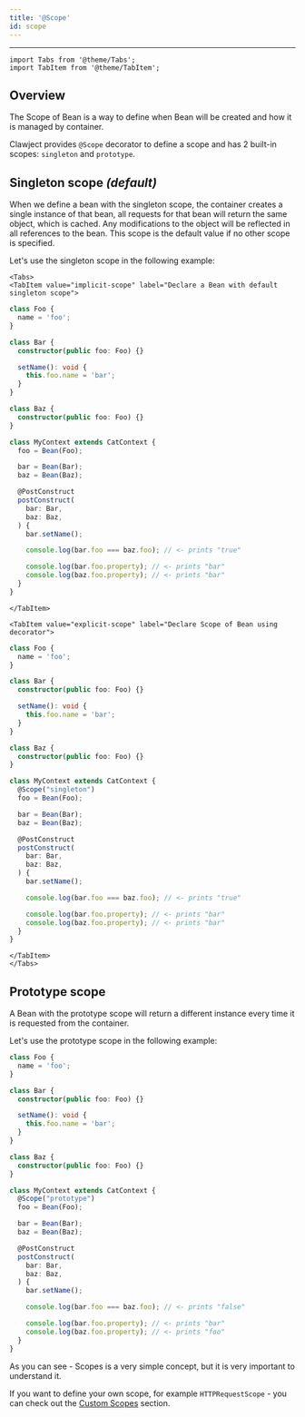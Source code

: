 ```yaml
---
title: '@Scope'
id: scope
---
```


<hr/>

```mdx-code-block
import Tabs from '@theme/Tabs';
import TabItem from '@theme/TabItem';
```

## Overview

The Scope of Bean is a way to define when Bean will be created and how it is managed by container.

Clawject provides `@Scope` decorator to define a scope and has 2 built-in scopes: `singleton` and `prototype`.

## Singleton scope *(default)*

When we define a bean with the singleton scope, the container creates a single instance of that bean,
all requests for that bean will return the same object, which is cached.
Any modifications to the object will be reflected in all references to the bean.
This scope is the default value if no other scope is specified.

Let's use the singleton scope in the following example:

```mdx-code-block
<Tabs>
<TabItem value="implicit-scope" label="Declare a Bean with default singleton scope">
```

```ts
class Foo {
  name = 'foo';
}

class Bar {
  constructor(public foo: Foo) {}

  setName(): void {
    this.foo.name = 'bar';
  }
}

class Baz {
  constructor(public foo: Foo) {}
}

class MyContext extends CatContext {
  foo = Bean(Foo);

  bar = Bean(Bar);
  baz = Bean(Baz);

  @PostConstruct
  postConstruct(
    bar: Bar,
    baz: Baz,
  ) {
    bar.setName();

    console.log(bar.foo === baz.foo); // <- prints "true"

    console.log(bar.foo.property); // <- prints "bar"
    console.log(baz.foo.property); // <- prints "bar"
  }
}
```

```mdx-code-block
</TabItem>

<TabItem value="explicit-scope" label="Declare Scope of Bean using decorator">
```

```ts
class Foo {
  name = 'foo';
}

class Bar {
  constructor(public foo: Foo) {}

  setName(): void {
    this.foo.name = 'bar';
  }
}

class Baz {
  constructor(public foo: Foo) {}
}

class MyContext extends CatContext {
  @Scope("singleton")
  foo = Bean(Foo);

  bar = Bean(Bar);
  baz = Bean(Baz);

  @PostConstruct
  postConstruct(
    bar: Bar,
    baz: Baz,
  ) {
    bar.setName();

    console.log(bar.foo === baz.foo); // <- prints "true"

    console.log(bar.foo.property); // <- prints "bar"
    console.log(baz.foo.property); // <- prints "bar"
  }
}
```

```mdx-code-block
</TabItem>
</Tabs>
```

## Prototype scope

A Bean with the prototype scope will return a different instance every time it is requested from the container.

Let's use the prototype scope in the following example:

```ts
class Foo {
  name = 'foo';
}

class Bar {
  constructor(public foo: Foo) {}

  setName(): void {
    this.foo.name = 'bar';
  }
}

class Baz {
  constructor(public foo: Foo) {}
}

class MyContext extends CatContext {
  @Scope("prototype")
  foo = Bean(Foo);

  bar = Bean(Bar);
  baz = Bean(Baz);

  @PostConstruct
  postConstruct(
    bar: Bar,
    baz: Baz,
  ) {
    bar.setName();

    console.log(bar.foo === baz.foo); // <- prints "false"

    console.log(bar.foo.property); // <- prints "bar"
    console.log(baz.foo.property); // <- prints "foo"
  }
}
```

As you can see - Scopes is a very simple concept, but it is very important to understand it.

If you want to define your own scope, for example `HTTPRequestScope` - you can check out the [Custom Scopes](../05-advanced-concepts/02-custom-scopes.mdx) section.
